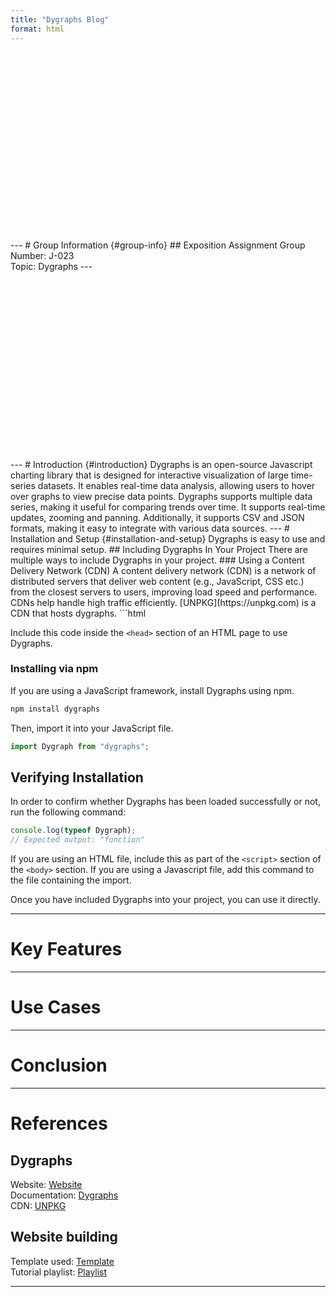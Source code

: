```yaml
---
title: "Dygraphs Blog"
format: html
---
```


<script type="text/javascript" src="https://unpkg.com/dygraphs@2.2.1/dist/dygraph.min.js"></script>
<link rel="stylesheet" type="text/css" href="https://unpkg.com/dygraphs@2.2.1/dist/dygraph.min.css" />

```{=html}
<div id="graphdiv" style="width: 600px; height: 300px;"></div>

<script>
  document.addEventListener("DOMContentLoaded", function() {
    var data = "Date,Value\n" +
               "2023-01-01,10\n" +
               "2023-01-02,20\n" +
               "2023-01-03,15\n" +
               "2023-01-04,25\n";
    
    new Dygraph(document.getElementById("graphdiv"), data, {
      title: 'Sample Dygraph',
      xlabel: 'Date',
      ylabel: 'Value',
      labelsSeparateLines: true,
      legend: 'always'
    });
  });
</script>

---

# Group Information {#group-info}

## Exposition Assignment

Group Number: J-023<br>

Topic: Dygraphs

---
<div id="graphdiv" style="width: 600px; height: 300px;"></div>

<script>
  document.addEventListener("DOMContentLoaded", function() {
    var data = "Date,Value\n" +
               "2023-01-01,10\n" +
               "2023-01-02,20\n" +
               "2023-01-03,15\n" +
               "2023-01-04,25\n";
    
    new Dygraph(document.getElementById("graphdiv"), data, {
      title: 'Sample Dygraph',
      xlabel: 'Date',
      ylabel: 'Value',
      labelsSeparateLines: true,
      legend: 'always'
    });
  });
</script>

---

# Introduction {#introduction}

Dygraphs is an open-source Javascript charting library that is designed for interactive visualization of large time-series datasets. It enables real-time data analysis, allowing users to hover over graphs to view precise data points. Dygraphs supports multiple data series, making it useful for comparing trends over time. It supports real-time updates, zooming and panning. Additionally, it supports CSV and JSON formats, making it easy to integrate with various data sources.

---

# Installation and Setup {#installation-and-setup}

Dygraphs is easy to use and requires minimal setup. 

## Including Dygraphs In Your Project

There are multiple ways to include Dygraphs in your project.

### Using a Content Delivery Network (CDN)

A content delivery network (CDN) is a network of distributed servers that deliver web content (e.g., JavaScript, CSS etc.) from the closest servers to users, improving load speed and performance. CDNs help handle high traffic efficiently. [UNPKG](https://unpkg.com) is a CDN that hosts dygraphs.

```html
<script type="text/javascript" src="https://unpkg.com/dygraphs@2.2.1/dist/dygraph.min.js"></script>
<link rel="stylesheet" type="text/css" href="https://unpkg.com/dygraphs@2.2.1/dist/dygraph.min.css" />
```

Include this code inside the `<head>` section of an HTML page to use Dygraphs.

### Installing via npm

If you are using a JavaScript framework, install Dygraphs using npm.

```sh
npm install dygraphs
```

Then, import it into your JavaScript file.

```js
import Dygraph from "dygraphs";
```

## Verifying Installation

In order to confirm whether Dygraphs has been loaded successfully or not, run the following command:

```js
console.log(typeof Dygraph); 
// Expected output: "function"
```

If you are using an HTML file, include this as part of the `<script>` section of the `<body>` section. If you are using a Javascript file, add this command to the file containing the import.

Once you have included Dygraphs into your project, you can use it directly.

---

# Key Features {#key-features}

---

# Use Cases {#use-cases}

---

# Conclusion {#conclusion}

---

# References {#references}

## Dygraphs

Website: [Website](https://dygraphs.com)<br>
Documentation: [Dygraphs](https://dygraphs.com/options.html)<br>
CDN: [UNPKG](https://unpkg.com)

## Website building

Template used: [Template](https://github.com/nipunbatra/quarto-template)<br>
Tutorial playlist: [Playlist](https://www.youtube.com/playlist?list=PLftoLyLEwECBfia83pVwQCGX_Of3S5x-v)

---

